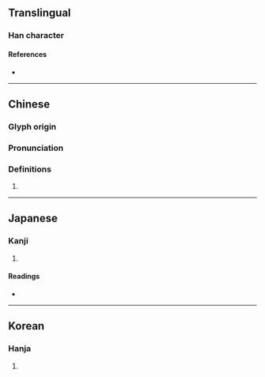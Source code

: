 {{character info/new}}
==Translingual==

===Han character===
{{Han char|rn=9|rad=人|as=05|sn=7|four=|canj=OMYM|ids=⿰亻正}}

====References====
* {{Han ref|kx=0097.170|dkj=00491|dj=0206.050|hdz=10129.110|uh=4F42|ud=20290}}

----

==Chinese==
{{zh-forms}}

===Glyph origin===
{{Han etym}}

===Pronunciation===
{{zh-pron
|m=zhēng
|c=zing1
|mc=y
|oc=y
|ma=
|cat=
}}

===Definitions===
{{zh-hanzi}}

# {{zh-only|佂伀}}

----

==Japanese==

===Kanji===
{{ja-kanji|grade=|rs=人05}}

# {{rfdef|ja|sort=人05}}

====Readings====
* {{ja-readings|on=[[しょう]] (shō)|kun=[[おそれあわてる]] (osoreawateru)}}

----

==Korean==

===Hanja===
{{ko-hanja|hangeul=정|rv=jeong|mr=chŏng}}

# {{rfdef|ko|sort=人05}}